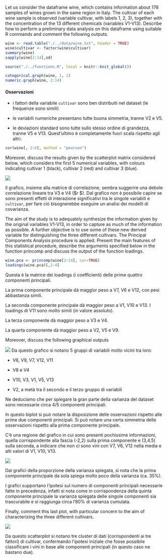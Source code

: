 Let us consider the dataframe wine, which contains information about 178
samples of wines grown in the same region in Italy. The cultivar of each
wine sample is observed (variable cultivar, with labels 1, 2, 3),
together with the concentration of the 13 different chemicals (variables
V1-V13). Describe how to perform a preliminary data analysis on this
dataframe using suitable R commands and comment the following outputs.

```r
wine <- read.table("./../data/wine.txt", header = TRUE)
wine$cultivar <- factor(wine$cultivar)
summary(wine)
sapply(wine[2:14],sd)
```

```r
source("./../functions.R", local = knitr::knit_global())
```

```r
categorical.graph(wine, 1, 1)
numeric.graph(wine, 2:14)
```

#### Osservazioni

-   i fattori della variabile `cultivar` sono ben distribuiti nel dataset (le frequenze sono simili)

-   le variabili numeriche presentano tutte buona simmetria, tranne V2 e V5.

-   le deviazioni standard sono tutte sullo stesso ordine di grandezza, tranne V5 e V13.
    Quest'ultimo è completamente fuori scala rispetto agli altri.

```r
cor(wine[, 2:6], method = "pearson")
```

Moreover, discuss the results given by the scatterplot matrix considered
below, which considers the first 5 numerical variables, with colours
indicating cultivar 1 (black), cultivar 2 (red) and cultivar 3 (blue).

![](./../img/img9.png)

Il grafico, insieme alla matrice di correlazione, sembra suggerire una debole
correlazione lineare tra V3 e V4 ($r \approx 0.44 $).
Dal grafico non è possibile capire se sono presenti effetti di interazione significativi
tra le singole variabili e `cultivar`, per fare ciò bisognerebbe eseguire un analisi dei
modelli di covarianza.

The aim of the study is to adequately synthesize the information given
by the original variables V1-V13, in order to capture as much of the
information as possible. A further objective is to use some of these new
derived variable for distinguishing the three different cultivars. The
Principal Components Analysis procedure is applied. Present the main
features of this statistical procedure, describe the arguments
specified below in the function princomp and discuss the output of the
function loadings.

```r
wine.pca <- princomp(wine[2:14], cor=TRUE)
loadings(wine.pca)[,1:4]
```

Questa è la matrice dei loadings (i coefficienti) delle prime quattro
componenti principali.

La prima componente principale dà maggior peso a V7, V6 e V12, con pesi abbastanza simili.

La seconda componente principale dà maggior peso a V1, V10 e V13. I loadings di V11 sono
molto simili (in valore assoluto).

La terza componente dà maggior peso a V3 e V4.

La quarta componente dà maggior peso a V2, V5 e V9.

Moreover, discuss the following graphical outputs

![](./../img/img10.png)
Da questo grafico si notano 5 gruppi di variabili molto vicini tra loro:

-   V6, V9, V7, V12, V11

-   V8 e V4

-   V10, V3, V1, V5, V13

-   V2, a metà tra il secondo e il terzo gruppo di variabili

Ne deduciamo che per spiegare la gran parte della varianza del dataset sono necessarie circa 4/5 componenti
principali.

In questo biplot si può notare la disposizione delle osservazioni rispetto alle prime 
due componenti principali. Si può notare una certa simmetria delle osservazioni rispetto 
alla prima componente principale.

C'è una regione del grafico in cui sono presenti pochissime informazioni, quella corrispondente
alla fascia (-2,2) sulla prima componente e (3,4.5) sulla seconda, a indicare che non ci sono vini
con V7, V6, V12 nella media e alti valori di V1, V10, V13.

![](./../img/img11.png)

Dai grafici della proporzione della varianza spiegata, si nota che la prima componente principale da sola spiega molto poco della varianza (ca. 35%).

I grafici supportano l'ipotesi sul numero di componenti principali necessarie fatte in precedenza,
infatti si nota come in corrispondenza della quinta componente principale la varianza
spiegata delle singole componenti sia trascurabile e si raggiunga circa l'80% di varianza
cumulata.


Finally, comment this last plot, with particular concern to the aim of
characterizing the three different cultivars.

![](./../img/img12.png)

Da questo scatterplot si notano tre cluster di dati (corrispondenti ai tre fattori)
di cultivar, confermando l'ipotesi iniziale che fosse possibile classificare
i vini in base alle componenti principali (in questo caso ne bastano due).